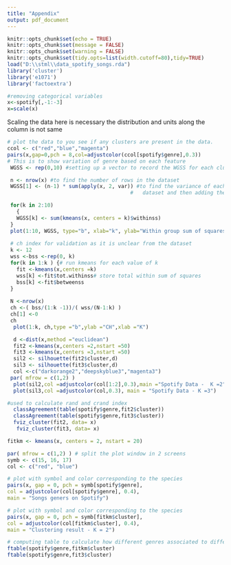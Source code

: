 ---
title: "Appendix"
output: pdf_document
---
```{r setup, include=FALSE}
knitr::opts_chunk$set(echo = TRUE)
knitr::opts_chunk$set(message = FALSE)
knitr::opts_chunk$set(warning = FALSE)
knitr::opts_chunk$set(tidy.opts=list(width.cutoff=80),tidy=TRUE)
load("D:\\stml\\data_spotify_songs.rda")
library('cluster')
library('e1071')
library('factoextra')
```


```{r}

#removing categorical variables
x<-spotify[,-1:-3]
x=scale(x)
```
Scaling the data here is necessary the distribution and units along the column is not same
```{r}
# plot the data to you see if any clusters are present in the data.
ccol <- c("red","blue","magenta")
pairs(x,gap=0,pch = 8,col=adjustcolor(ccol[spotify$genre],0.3))
# This is to show variation of genre based on each feature 
 WGSS <- rep(0,10) #setting up a vector to record the WGSS for each clustering solution.

 n <- nrow(x) #to find the number of rows in the dataset
 WGSS[1] <- (n-1) * sum(apply(x, 2, var)) #to find the variance of each column in the 
                                        #   dataset and then adding them up.

 for(k in 2:10)
   {
   WGSS[k] <- sum(kmeans(x, centers = k)$withinss) 
 }
 plot(1:10, WGSS, type="b", xlab="k", ylab="Within group sum of squares")
 
 # ch index for validation as it is unclear from the dataset
 k <- 12
 wss <-bss <-rep(0, k)
 for(k in 1:k ) {# run kmeans for each value of k
   fit <-kmeans(x,centers =k)
   wss[k] <-fit$tot.withinss# store total within sum of squares
   bss[k] <-fit$betweenss
 }
 
 N <-nrow(x)
 ch <-( bss/(1:k -1))/( wss/(N-1:k) )
 ch[1] <-0
 ch
  plot(1:k, ch,type ="b",ylab ="CH",xlab ="K")
```

```{r}
  d <-dist(x,method ="euclidean")
  fit2 <-kmeans(x,centers =2,nstart =50)
  fit3 <-kmeans(x,centers =3,nstart =50)
  sil2 <- silhouette(fit2$cluster,d)
  sil3 <- silhouette(fit3$cluster,d)
  col <-c("darkorange2","deepskyblue3","magenta3")
 par( mfrow = c(1,2) )
  plot(sil2,col =adjustcolor(col[1:2],0.3),main ="Spotify Data -  K =2")
  plot(sil3,col =adjustcolor(col,0.3), main = "Spotify Data - K =3")
```



```{r}
#used to calculate rand and crand index
  classAgreement(table(spotify$genre,fit2$cluster))
  classAgreement(table(spotify$genre,fit3$cluster))
  fviz_cluster(fit2, data= x)
   fviz_cluster(fit3, data= x)
```

```{r}
fitkm <- kmeans(x, centers = 2, nstart = 20)

par( mfrow = c(1,2) ) # split the plot window in 2 screens
symb <- c(15, 16, 17)
col <- c("red", "blue")

# plot with symbol and color corresponding to the species
pairs(x, gap = 0, pch = symb[spotify$genre],
col = adjustcolor(col[spotify$genre], 0.4),
main = "Songs geners on Spotify")

# plot with symbol and color corresponding to the species
pairs(x, gap = 0, pch = symb[fitkm$cluster],
col = adjustcolor(col[fitkm$cluster], 0.4),
main = "Clustering result - K = 2")


```

```{r}
# computing table to calculate how different genres associated to different genres
ftable(spotify$genre,fitkm$cluster)
ftable(spotify$genre,fit3$cluster)
```
